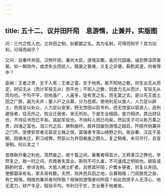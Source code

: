 ```yaml
---
---
---
```

title: 五十二、议井田阡陌　息游惰，止兼并，实版图
---



问：三代之牧人也，立井田之制，别都鄙之名。其为名制，可得而知乎？其为功利，可得而闻乎？

又问：自秦坏井田，汉修阡陌，兼并大启，游惰实繁。虽历代因循，诚恐弊深而害甚。如一朝改作，或虑失业而扰人。既废之甚难，又复之非便。斟酌其道，何者得中？

臣闻：王者之贵，生于人焉；王者之富，生于地焉。故不知地之数，则生业无从而定，财征无从（而计军役无从）而平也；不知人之数，则食力无从而计，军役无从而均也。不均不平，则地虽广，人虽多，徒有贵之名，而无富之实。是以先王度土田之广狭，画为夫井；量人户之众寡，分为邑居。使地利足以食人，人力足以辟土，邑居足以处众，人力足以安家。野无馀田以启专利，邑无馀室以容游人。逃刑避役者，往无所之，败业迁居者，来无所处。于是生业相固，食力相济。其出财征也，不待征书而已平矣。其起军役也。不待料人而已均矣。然后天子可以称万乘之贵，四海之富也。洎三代之后，厥制崩坏。故井田废则游惰之路启，阡陌作则兼并之门开。至使贫苦者无容足立锥之居，富强者专笼山络野之利。故自秦、汉迄于圣朝，因循未迁，积习成弊。然臣以为井田者废之颇久，复之稍难，未可尽行，且宜渐制。何以言之？

昔商鞅开秦之利也，荡然废之，故千载之间，豪奢者得其计。王莽革汉之弊也，卒然复之，故一时之间，农商者失其业。斯则不可久废，不可速成之明验也。故臣请斟酌时宜，参详古制。大抵人稀土旷者，且修其阡陌；户繁乡狭者，则复以井田。使都鄙渐有名，家夫渐有数。夫然，则井邑兵田之地，众寡相维；门闾族党之居，有亡相保。相维则兼并者何所取？相保则游惰者何所容？如此则庶乎人无浮心，地无遗力，财产丰足，赋役平均，市利归于农，生业著于地者矣。